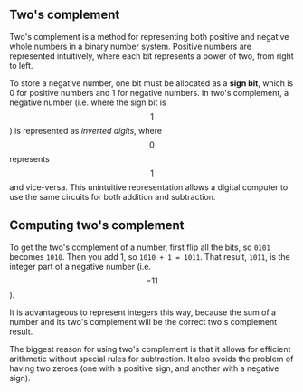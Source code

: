 ## Two's complement

Two's complement is a method for representing both positive and negative whole numbers in a binary number system. Positive numbers are represented intuitively, where each bit represents a power of two, from right to left. 

To store a negative number, one bit must be allocated as a **sign bit**, which is 0 for positive numbers and 1 for negative numbers. In two's complement, a negative number (i.e. where the sign bit is $$1$$) is represented as *inverted digits*, where $$0$$ represents $$1$$ and vice-versa. This unintuitive representation allows a digital computer to use the same circuits for both addition and subtraction.

## Computing two's complement

To get the two's complement of a number, first flip all the bits, so `0101` becomes `1010`. Then you add 1, so `1010 + 1 = 1011`. That result, `1011`, is the integer part of a negative number (i.e. $$-11$$).

It is advantageous to represent integers this way, because the sum of a number and its two's complement will be the correct two's complement result.

The biggest reason for using two's complement is that it allows for efficient arithmetic without special rules for subtraction. It also avoids the problem of having two zeroes (one with a positive sign, and another with a negative sign).